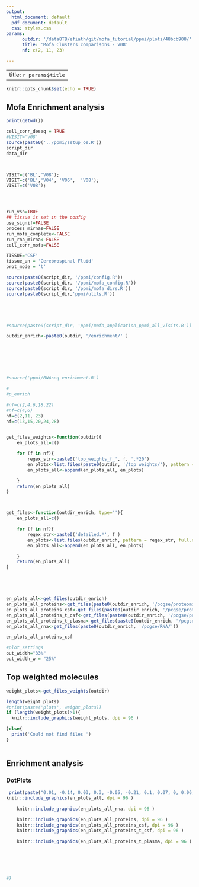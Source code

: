 ```yaml
---
output:
  html_document: default
  pdf_document: default
  css: styles.css
params: 
      outdir: '/data8TB/efiath/git/mofa_tutorial/ppmi/plots/48bcb908/'
      title: 'Mofa Clusters comparisons - V08'
      nf: c(2, 11, 23)

---
```


---
title:  `r params$title`
---


```r

knitr::opts_chunk$set(echo = TRUE)


```

## Mofa Enrichment analysis 



```r

print(getwd())

cell_corr_deseq = TRUE
#VISIT='V08'
source(paste0('../ppmi/setup_os.R'))
script_dir
data_dir



VISIT=c('BL','V08');
VISIT=c('BL','V04', 'V06',  'V08');
VISIT=c('V08');




run_vsn=TRUE
## tissue is set in the config
use_signif=FALSE
process_mirnas=FALSE
run_mofa_complete<-FALSE
run_rna_mirna<-FALSE
cell_corr_mofa=FALSE

TISSUE='CSF'
tissue_un = 'Cerebrospinal Fluid'
prot_mode = 't'

source(paste0(script_dir, '/ppmi/config.R'))
source(paste0(script_dir, '/ppmi/mofa_config.R'))
source(paste0(script_dir, '/ppmi/mofa_dirs.R'))
source(paste0(script_dir,'ppmi/utils.R'))





#source(paste0(script_dir, 'ppmi/mofa_application_ppmi_all_visits.R'))

outdir_enrich<-paste0(outdir, '/enrichment/' )







#source('ppmi/RNAseq enrichment.R')

#
#p_enrich


```





```r
#nf=c(2,4,6,18,22)
#nf=c(4,6)
nf=c(2,11, 23)
nf=c(13,15,20,24,28)


get_files_weights<-function(outdir){
    en_plots_all=c()

    for (f in nf){
        regex_str<-paste0('top_weights_f_', f, '.*20')
        en_plots<-list.files(paste0(outdir, '/top_weights/'), pattern = regex_str, full.names =  TRUE)
        en_plots_all<-append(en_plots_all, en_plots)

    }
    return(en_plots_all)
}



get_files<-function(outdir_enrich, type=''){
    en_plots_all=c()

    for (f in nf){
        regex_str<-paste0('detailed.*', f )
        en_plots<-list.files(outdir_enrich, pattern = regex_str, full.names =  TRUE)
        en_plots_all<-append(en_plots_all, en_plots)

    }
    return(en_plots_all)
}





en_plots_all<-get_files(outdir_enrich)
en_plots_all_proteins<-get_files(paste0(outdir_enrich, '/pcgse/proteomics_plasma/'))
en_plots_all_proteins_csf<-get_files(paste0(outdir_enrich, '/pcgse/proteomics_csf/'))
en_plots_all_proteins_t_csf<-get_files(paste0(outdir_enrich, '/pcgse/proteomics_t_csf/'))
en_plots_all_proteins_t_plasma<-get_files(paste0(outdir_enrich, '/pcgse/proteomics_t_plasma/'))
en_plots_all_rna<-get_files(paste0(outdir_enrich, '/pcgse/RNA/'))

en_plots_all_proteins_csf

#plot_settings
out_width="33%"
out_width_w = "25%"

```

## Top weighted molecules 


```r

weight_plots<-get_files_weights(outdir)

length(weight_plots)
#print(paste('plots', weight_plots))
if (length(weight_plots)>1){
  knitr::include_graphics(weight_plots, dpi = 96 )

}else{
  print('Could not find files ')
}



```

## Enrichment analysis 
### DotPlots  

```r



 print(paste("0.01, -0.14, 0.03, 0.3, -0.05, -0.21, 0.1, 0.07, 0, 0.06, -0.05, 0.03, 0.07, 0.09, -0.09, -0.02, 0.1, -0.15, -0.01, -0.02, -0.04, -0.16, 0.03, 0.03, -0.02"))
knitr::include_graphics(en_plots_all, dpi = 96 )

```



```r


    knitr::include_graphics(en_plots_all_rna, dpi = 96 )

    knitr::include_graphics(en_plots_all_proteins, dpi = 96 )
    knitr::include_graphics(en_plots_all_proteins_csf, dpi = 96 )
    knitr::include_graphics(en_plots_all_proteins_t_csf, dpi = 96 )

    knitr::include_graphics(en_plots_all_proteins_t_plasma, dpi = 96 )
    



         

#}
```

